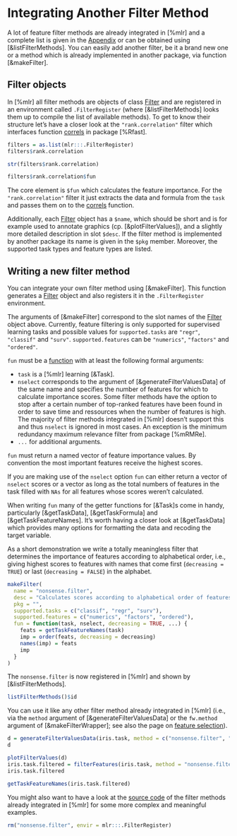 # Integrating Another Filter Method

A lot of feature filter methods are already integrated in [%mlr] and a complete list is given
in the [Appendix](filter_methods.md) or can be obtained using [&listFilterMethods].
You can easily add another filter, be it a brand new one or a method which is already
implemented in another package, via function [&makeFilter].


## Filter objects
In [%mlr] all filter methods are objects of class [Filter](&makeFilter) and are registered
in an environment called `.FilterRegister`
(where [&listFilterMethods] looks them up to compile the list of available methods).
To get to know their structure let's have a closer look at the `"rank.correlation"` filter
which interfaces function [correls](&Rfast::correls) in package [%Rfast].

```r
filters = as.list(mlr:::.FilterRegister)
filters$rank.correlation

str(filters$rank.correlation)

filters$rank.correlation$fun
```

The core element is `$fun` which calculates the feature importance.
For the `"rank.correlation"` filter it just extracts the data and formula from the `task`
and passes them on to the [correls](&Rfast::correls) function.

Additionally, each [Filter](&makeFilter) object has a `$name`, which should be short and is
for example used to annotate graphics (cp. [&plotFilterValues]), and a slightly more detailed
description in slot `$desc`.
If the filter method is implemented by another package its name is given in the `$pkg` member.
Moreover, the supported task types and feature types are listed.


## Writing a new filter method
You can integrate your own filter method using [&makeFilter]. This function generates a
[Filter](&makeFilter) object and also registers it in the `.FilterRegister` environment.

The arguments of [&makeFilter] correspond to the slot names of the [Filter](&makeFilter)
object above.
Currently, feature filtering is only supported for supervised learning tasks and possible
values for `supported.tasks` are `"regr"`, `"classif"` and `"surv"`.
`supported.features` can be `"numerics"`, `"factors"` and `"ordered"`.

`fun` must be a [function](&base::function) with at least the following formal arguments:

* `task` is a [%mlr] learning [&Task].
* `nselect` corresponds to the argument of [&generateFilterValuesData] of the same name and
  specifies the number of features for which to calculate importance scores.
  Some filter methods have the option to stop after a certain number of top-ranked features
  have been found in order to save time and ressources when the number of features is high.
  The majority of filter methods integrated in [%mlr] doesn't support this and thus
  `nselect` is ignored in most cases.
  An exception is the minimum redundancy maximum relevance filter from package [%mRMRe].
* `...` for additional arguments.

`fun` must return a named vector of feature importance values.
By convention the most important features receive the highest scores.

If you are making use of the `nselect` option `fun` can either return a vector of `nselect`
scores or a vector as long as the total numbers of features in the task filled with `NAs`
for all features whose scores weren't calculated.

When writing `fun` many of the getter functions for [&Task]s come in handy,
particularly [&getTaskData], [&getTaskFormula] and [&getTaskFeatureNames].
It's worth having a closer look at [&getTaskData] which provides many options for
formatting the data and recoding the target variable.

As a short demonstration we write a totally meaningless filter that determines the
importance of features according to alphabetical order, i.e., giving highest scores to
features with names that come first (`decreasing = TRUE`) or last (`decreasing = FALSE`)
in the alphabet.

```r
makeFilter(
  name = "nonsense.filter",
  desc = "Calculates scores according to alphabetical order of features",
  pkg = "",
  supported.tasks = c("classif", "regr", "surv"),
  supported.features = c("numerics", "factors", "ordered"),
  fun = function(task, nselect, decreasing = TRUE, ...) {
    feats = getTaskFeatureNames(task)
    imp = order(feats, decreasing = decreasing)
    names(imp) = feats
    imp
  }
)
```

The `nonsense.filter` is now registered in [%mlr] and shown by [&listFilterMethods].

```r
listFilterMethods()$id
```

You can use it like any other filter method already integrated in [%mlr] (i.e., via the
`method` argument of [&generateFilterValuesData] or the `fw.method` argument of
[&makeFilterWrapper]; see also the page on [feature selection](feature_selection.md)).

```r
d = generateFilterValuesData(iris.task, method = c("nonsense.filter", "anova.test"))
d

plotFilterValues(d)
iris.task.filtered = filterFeatures(iris.task, method = "nonsense.filter", abs = 2)
iris.task.filtered

getTaskFeatureNames(iris.task.filtered)
```

You might also want to have a look at the
[source code](https://github.com/mlr-org/mlr/blob/master/R/Filter.R#L95)
of the filter methods already integrated in [%mlr] for some more complex and meaningful
examples.

```r
rm("nonsense.filter", envir = mlr:::.FilterRegister)
```
